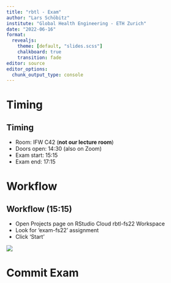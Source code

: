 ```yaml
---
title: "rbtl - Exam"
author: "Lars Schöbitz"
institute: "Global Health Engineering - ETH Zurich"
date: "2022-06-16"
format: 
  revealjs: 
    theme: [default, "slides.scss"]
    chalkboard: true
    transition: fade
editor: source
editor_options: 
  chunk_output_type: console
---
```


# Timing

## Timing

- Room: IFW C42 (**not our lecture room**)
- Doors open: 14:30 (also on Zoom)
- Exam start: 15:15
- Exam end: 17:15 

# Workflow

## Workflow (15:15)

- Open Projects page on RStudio Cloud rbtl-fs22 Workspace 
- Look for 'exam-fs22' assignment
- Click 'Start'

![](rstudio-cloud-assignment.png){fig-alt="Screenshot of an RStudio Cloud assignment." fig-align="center"}

# Commit Exam 
